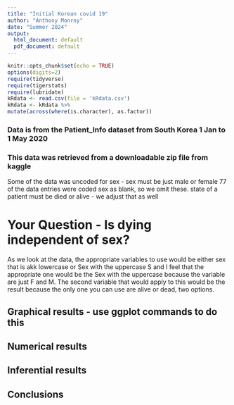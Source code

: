 ```yaml
---
title: "Initial Korean covid 19"
author: "Anthony Monroy"
date: "Summer 2024"
output:
  html_document: default
  pdf_document: default
---
```


```r
knitr::opts_chunk$set(echo = TRUE)
options(digits=2)
require(tidyverse)
require(tigerstats)
require(lubridate)
kRdata <- read.csv(file = 'kRdata.csv')
kRdata <- kRdata %>%
mutate(across(where(is.character), as.factor))

```
### Data is from the Patient_Info dataset from South Korea 1 Jan to 1 May 2020
### This data was retrieved from a downloadable zip file from kaggle

Some of the data was uncoded for sex - sex must be just male or female
77 of the data entries were coded sex  as blank, so we omit these.
state of a patient must be died or alive - we adjust that as well   
  
# Your Question - Is dying independent of sex?

As we look at the data, the appropriate variables to use would be either sex that is akk lowercase or Sex with the uppercase S and I feel that the appropriate one would be the Sex with the uppercase because the variable are just F and M. The second variable that would apply to this would be the result because the only one you can use are alive or dead, two options.  




## Graphical results - use ggplot commands to do this  



  





  
## Numerical results


## Inferential results 




## Conclusions

